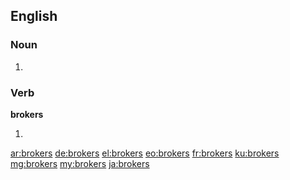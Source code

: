 ==English==

===Noun===
{{head|en}}

# {{plural of|broker}}

===Verb===
'''brokers'''

# {{en-third-person singular of|broker}}

[[ar:brokers]]
[[de:brokers]]
[[el:brokers]]
[[eo:brokers]]
[[fr:brokers]]
[[ku:brokers]]
[[mg:brokers]]
[[my:brokers]]
[[ja:brokers]]